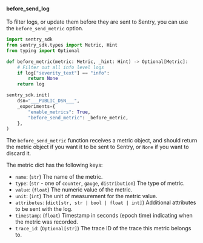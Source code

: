 #### before_send_log

To filter logs, or update them before they are sent to Sentry, you can use the `before_send_metric` option.

```python
import sentry_sdk
from sentry_sdk.types import Metric, Hint
from typing import Optional

def before_metric(metric: Metric, _hint: Hint) -> Optional[Metric]:
    # Filter out all info level logs
    if log["severity_text"] == "info":
        return None
    return log

sentry_sdk.init(
    dsn="___PUBLIC_DSN___",
    _experiments={
        "enable_metrics": True,
        "before_send_metric": _before_metric,
    },
)
```

The `before_send_metric` function receives a metric object, and should return the metric object if you want it to be sent to Sentry, or `None` if you want to discard it.

The metric dict has the following keys:

- `name`: (`str`) The name of the metric.
- `type`: (`str` - one of `counter`, `gauge`, `distribution`) The type of metric.
- `value`: (`float`) The numeric value of the metric.
- `unit`: (`int`) The unit of measurement for the metric value.
- `attributes`: (`dict[str, str | bool | float | int]`) Additional attributes to be sent with the log.
- `timestamp`: (`float`) Timestamp in seconds (epoch time) indicating when the metric was recorded.
- `trace_id`: (`Optional[str]`) The trace ID of the trace this metric belongs to.
